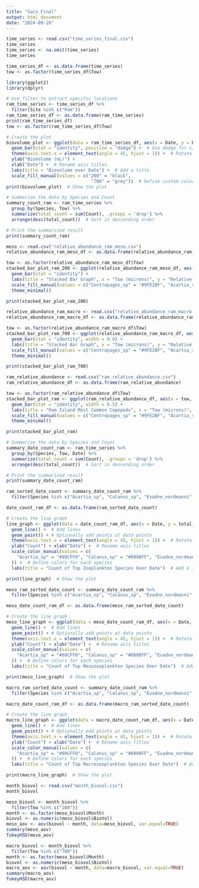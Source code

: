 ```yaml
---
title: "Saco_Final"
output: html_document
date: "2024-09-28"
---
```


```r
time_series <- read.csv("time_series_final.csv")
time_series
time_series <- na.omit(time_series)
time_series
```

```r
time_series_df <- as.data.frame(time_series)
tow <- as.factor(time_series_df$Tow)
```

```r
library(ggplot2)
library(dplyr)
```

```r
# Use filter to extract specific locations
ram_time_series <- time_series_df %>%
  filter(Site %in% c("Ram"))
ram_time_series_df <- as.data.frame(ram_time_series)
print(ram_time_series_df)
tow <- as.factor(ram_time_series_df$Tow)

```

```r
# Create the plot
biovolume_plot <- ggplot(data = ram_time_series_df, aes(x = Date, y = BioVol, fill = tow)) + 
  geom_bar(stat = "identity", position = "dodge") +  # Use dodge for side-by-side bars
  theme(axis.text.x = element_text(angle = 45, hjust = 1)) +  # Rotate x-axis labels for readability
  ylab("BioVolume (mL)") + 
  xlab("Date") +  # Rename axis titles
  labs(title = "Biovolume over Date") +  # Add a title
  scale_fill_manual(values = c("200" = "black", 
                                "700" = "grey"))  # Define custom colors
print(biovolume_plot)  # Show the plot
```

```r
# Summarize the data by Species and Count
summary_count_ram <- ram_time_series %>%
  group_by(Species, Tow) %>%
  summarize(total_count = sum(Count), .groups = 'drop') %>%
  arrange(desc(total_count))  # Sort in descending order

# Print the summarized result
print(summary_count_ram)
```


```r
meso <- read.csv("relative_abundance_ram_meso.csv")
relative_abundance_ram_meso_df <- as.data.frame(relative_abundance_ram_meso)
```

```r
tow <- as.factor(relative_abundance_ram_meso_df$Tow)
stacked_bar_plot_ram_200 <- ggplot(relative_abundance_ram_meso_df, aes(x = tow, y = Relative_Abundance, fill = Species)) +
  geom_bar(stat = "identity") +
  labs(title = "Stacked Bar Graph", x = "Tow (microns)", y = "Relative Abundance") +
  scale_fill_manual(values = c("Centropages_sp" = "#9FE2BF", "Acartia_sp" = "#89CFF0", "Calanus_sp" = "#0000FF", "Evadne_nordmanni" = "#191970", "Paracalanus_sp" = "#0096FF", "Temora_longicornis" = "#00A36C", "Oithona_sp" = "#7393B3", "Podon_polyphemoides" = "#5D3FD3", "Pseudocalanus_sp" = "#4682B4", "Copepod_nauplii" = "#CCCCFF")) +  # Custom colors
  theme_minimal()

print(stacked_bar_plot_ram_200)
```

```r
relative_abundance_ram_macro <- read.csv("relative_abundance_ram_macro.csv")
relative_abundance_ram_macro_df <- as.data.frame(relative_abundance_ram_macro)
```

```r
tow <- as.factor(relative_abundance_ram_macro_df$Tow)
stacked_bar_plot_ram_700 <- ggplot(relative_abundance_ram_macro_df, aes(x = tow, y = Relative_Abundance, fill = Species)) +
  geom_bar(stat = "identity", width = 0.6) +
  labs(title = "Stacked Bar Graph", x = "Tow (microns)", y = "Relative Abundance") +
  scale_fill_manual(values = c("Centropages_sp" = "#9FE2BF", "Acartia_sp" = "#89CFF0", "Calanus_sp" = "#0000FF", "Evadne_nordmanni" = "#191970", "Paracalanus_sp" = "#0096FF", "Obelia_sp" = "#AAFF00", "Carcinus_maenas" = "#AFE1AF", "Podon_polyphemoides" = "#5D3FD3", "Pseudocalanus_sp" = "#4682B4", "Gammarus_sp" = "#454B1B")) +  # Custom colors
  theme_minimal()

print(stacked_bar_plot_ram_700)
```

```r
ram_relative_abundance <- read.csv("ram_relative_abundance.csv")
ram_relative_abundance_df <- as.data.frame(ram_relative_abundance)
```

```r
tow <- as.factor(ram_relative_abundance_df$Tow)
stacked_bar_plot_ram <- ggplot(ram_relative_abundance_df, aes(x = tow, y = Relative_Abundance, fill = Species)) +
  geom_bar(stat = "identity", width = 0.5) +
  labs(title = "Ram Island Most Common Copepods", x = "Tow (microns)", y = "Relative Abundance (%)") +
  scale_fill_manual(values = c("Centropages_sp" = "#9FE2BF", "Acartia_sp" = "#89CFF0", "Calanus_sp" = "#0000FF", "Evadne_nordmanni" = "#191970", "Paracalanus_sp" = "#0096FF", "Obelia_sp" = "#AAFF00", "Carcinus_maenas" = "#008080", "Podon_polyphemoides" = "#5D3FD3", "Pseudocalanus_sp" = "#4682B4", "Gammarus_sp" = "#454B1B", "Oithona_sp" = "#7393B3", "Temora_longicornis" = "#00A36C", "Copepod_nauplii" = "#CCCCFF")) +  # Custom colors
  theme_minimal()

print(stacked_bar_plot_ram)
```

```r
# Summarize the data by Species and Count
summary_date_count_ram <- ram_time_series %>%
  group_by(Species, Tow, Date) %>%
  summarize(total_count = sum(Count), .groups = 'drop') %>%
  arrange(desc(total_count))  # Sort in descending order

# Print the summarized result
print(summary_date_count_ram)
```

```r

ram_sorted_date_count <- summary_date_count_ram %>%
  filter(Species %in% c("Acartia_sp", "Calanus_sp", "Evadne_nordmanni", "Paracalanus_sp", "Obelia_sp", "Carcinus_maenas", "Podon_polyphemoides", "Pseudocalanus_sp", "Gammarus_sp", "Oithona_sp", "Temora_longicornis", "Copepod_nauplii", "Centropages_sp"))

date_count_ram_df <- as.data.frame(ram_sorted_date_count)

# Create the line graph
line_graph <- ggplot(data = date_count_ram_df, aes(x = Date, y = total_count, color = Species, group = Species)) +
  geom_line() +  # Add lines
  geom_point() + # Optionally add points at data points
  theme(axis.text.x = element_text(angle = 45, hjust = 1)) +  # Rotate x-axis labels for readability
  ylab("Count") + xlab("Date") +  # Rename axis titles
  scale_color_manual(values = c(
    "Acartia_sp" = "#89CFF0", "Calanus_sp" = "#0000FF", "Evadne_nordmanni" = "#191970", "Paracalanus_sp" = "#0096FF", "Obelia_sp" = "#AAFF00", "Carcinus_maenas" = "#008080", "Podon_polyphemoides" = "#5D3FD3", "Pseudocalanus_sp" = "#4682B4", "Gammarus_sp" = "#454B1B", "Oithona_sp" = "#7393B3", "Temora_longicornis" = "#00A36C", "Copepod_nauplii" = "#CCCCFF", "Centropages_sp" = "#9FE2BF"
  )) +  # Define colors for each species
  labs(title = "Count of Top Zooplankton Species Over Date")  # Add a title if desired

print(line_graph)  # Show the plot
```

```r

meso_ram_sorted_date_count <- summary_date_count_ram %>%
  filter(Species %in% c("Acartia_sp", "Calanus_sp", "Evadne_nordmanni", "Paracalanus_sp", "Podon_polyphemoides", "Pseudocalanus_sp", "Oithona_sp", "Temora_longicornis", "Copepod_nauplii", "Centropages_sp"), Tow %in% c("200"))

meso_date_count_ram_df <- as.data.frame(meso_ram_sorted_date_count)

# Create the line graph
meso_line_graph <- ggplot(data = meso_date_count_ram_df, aes(x = Date, y = total_count, color = Species, group = Species)) +
  geom_line() +  # Add lines
  geom_point() + # Optionally add points at data points
  theme(axis.text.x = element_text(angle = 45, hjust = 1)) +  # Rotate x-axis labels for readability
  ylab("Count") + xlab("Date") +  # Rename axis titles
  scale_color_manual(values = c(
    "Acartia_sp" = "#89CFF0", "Calanus_sp" = "#0000FF", "Evadne_nordmanni" = "#191970", "Paracalanus_sp" = "#0096FF", "Podon_polyphemoides" = "#5D3FD3", "Pseudocalanus_sp" = "#4682B4", "Oithona_sp" = "#7393B3", "Temora_longicornis" = "#00A36C", "Copepod_nauplii" = "#CCCCFF", "Centropages_sp" = "#9FE2BF"
  )) +  # Define colors for each species
  labs(title = "Count of Top Mesozooplankton Species Over Date")  # Add a title if desired

print(meso_line_graph)  # Show the plot
```

```r

macro_ram_sorted_date_count <- summary_date_count_ram %>%
  filter(Species %in% c("Acartia_sp", "Calanus_sp", "Evadne_nordmanni", "Paracalanus_sp", "Obelia_sp", "Carcinus_maenas", "Podon_polyphemoides", "Pseudocalanus_sp", "Gammarus_sp", "Centropages_sp"), Tow %in% c("700"))

macro_date_count_ram_df <- as.data.frame(macro_ram_sorted_date_count)

# Create the line graph
macro_line_graph <- ggplot(data = macro_date_count_ram_df, aes(x = Date, y = total_count, color = Species, group = Species)) +
  geom_line() +  # Add lines
  geom_point() + # Optionally add points at data points
  theme(axis.text.x = element_text(angle = 45, hjust = 1)) +  # Rotate x-axis labels for readability
  ylab("Count") + xlab("Date") +  # Rename axis titles
  scale_color_manual(values = c(
    "Acartia_sp" = "#89CFF0", "Calanus_sp" = "#0000FF", "Evadne_nordmanni" = "#191970", "Paracalanus_sp" = "#0096FF", "Obelia_sp" = "#50C878", "Carcinus_maenas" = "#008080", "Podon_polyphemoides" = "#5D3FD3", "Pseudocalanus_sp" = "#4682B4", "Gammarus_sp" = "#454B1B", "Centropages_sp" = "#9FE2BF"
  )) +  # Define colors for each species
  labs(title = "Count of Top Macrozooplankton Species Over Date")  # Add a title if desired

print(macro_line_graph)  # Show the plot
```
```r
month_biovol <- read.csv("month_biovol.csv")
month_biovol
```

```r
meso_biovol <- month_biovol %>%
  filter(Tow %in% c("200"))
month <- as.factor(meso_biovol$Month)
biovol <- as.numeric(meso_biovol$BioVol)
meso_aov <- aov(biovol ~ month, data=meso_biovol, var.equal=TRUE)
summary(meso_aov)
TukeyHSD(meso_aov)
```

```r
macro_biovol <- month_biovol %>%
  filter(Tow %in% c("700"))
month <- as.factor(meso_biovol$Month)
biovol <- as.numeric(meso_biovol$BioVol)
macro_aov <- aov(biovol ~ month, data=macro_biovol, var.equal=TRUE)
summary(macro_aov)
TukeyHSD(macro_aov)
```
